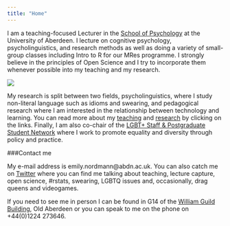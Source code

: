 ```yaml
---
title: "Home"
---
```


  
I am a teaching-focused Lecturer in the [School of Psychology](https://www.abdn.ac.uk/psychology/) at the University of Aberdeen. I lecture on cognitive psychology, psycholinguistics, and research methods as well as doing a variety of small-group classes including Intro to R for our MRes programme. I strongly believe in the principles of Open Science and I try to incorporate them whenever possible into my teaching and my research.

<img src="images/me_2018.jpg" class="img1">  

My research is split between two fields, psycholinguistics, where I study non-literal language such as idioms and swearing, and pedagogical research where I am interested in the relationship between technology and learning. You can read more about my [teaching](Teaching.html) and [research](Research.html) by clicking on the links. Finally, I am also co-chair of the [LGBT+ Staff & Postgraduate Student Network](https://www.facebook.com/LGBT.UoA/) where I work to promote equality and diversity through policy and practice. 


###Contact me

My e-mail address is emily.nordmann@abdn.ac.uk. You can also catch me on [Twitter](https://twitter.com/emilynordmann) where you can find me talking about teaching, lecture capture, open science, #rstats, swearing, LGBTQ issues and, occasionally, drag queens and videogames. 

If you need to see me in person I can be found in G14 of the [William Guild Building](https://www.google.co.uk/maps/place/William+Guild+Building,+Aberdeen/@57.165965,-2.1035662,16z/data=!4m5!3m4!1s0x48840e0efdd1b991:0x7427840cc273cd73!8m2!3d57.1659635!4d-2.0991881), Old Aberdeen or you can speak to me on the phone on +44(0)1224 273646.